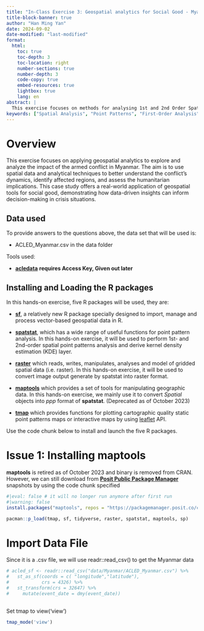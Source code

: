 ```yaml
---
title: "In-Class Exercise 3: Geospatial analytics for Social Good - Myanmar Arm Conflict Case Study"
title-block-banner: true
author: "Han Ming Yan"
date: 2024-09-02
date-modified: "last-modified"
format:
  html:
    toc: true
    toc-depth: 3
    toc-location: right
    number-sections: true
    number-depth: 3
    code-copy: true
    embed-resources: true
    lightbox: true
    lang: en
abstract: |
  This exercise focuses on methods for analysing 1st and 2nd Order Spatial Point Patterns. We will cover techniques and tools necessary for conducting this analysis, with practical examples.
keywords: ["Spatial Analysis", "Point Patterns", "First-Order Analysis", "Second-Order Analysis", "Monte Carlo simulation", "Myanmar", "Myanmar Civil War Crisis"]
---
```


# **Overview**

This exercise focuses on applying geospatial analytics to explore and analyze the impact of the armed conflict in Myanmar. The aim is to use spatial data and analytical techniques to better understand the conflict's dynamics, identify affected regions, and assess the humanitarian implications. This case study offers a real-world application of geospatial tools for social good, demonstrating how data-driven insights can inform decision-making in crisis situations.

## **Data used**

To provide answers to the questions above, the data set that will be used is:

-   ACLED_Myanmar.csv in the data folder

Tools used:

-   [**acledata**](https://acleddata.com/data-export-tool/) **requires Access Key, Given out later**

## **Installing and Loading the R packages**

In this hands-on exercise, five R packages will be used, they are:

-   [**sf**](https://r-spatial.github.io/sf/), a relatively new R package specially designed to import, manage and process vector-based geospatial data in R.

-   [**spatstat**](https://spatstat.org/), which has a wide range of useful functions for point pattern analysis. In this hands-on exercise, it will be used to perform 1st- and 2nd-order spatial point patterns analysis and derive kernel density estimation (KDE) layer.

-   [**raster**](https://cran.r-project.org/web/packages/raster/) which reads, writes, manipulates, analyses and model of gridded spatial data (i.e. raster). In this hands-on exercise, it will be used to convert image output generate by spatstat into raster format.

-   [**maptools**](https://cran.r-project.org/web/packages/maptools/index.html) which provides a set of tools for manipulating geographic data. In this hands-on exercise, we mainly use it to convert *Spatial* objects into *ppp* format of **spatstat**. (Deprecated as of October 2023)

-   [**tmap**](https://cran.r-project.org/web/packages/tmap/index.html) which provides functions for plotting cartographic quality static point patterns maps or interactive maps by using [leaflet](https://leafletjs.com/) API.

Use the code chunk below to install and launch the five R packages.

# Issue 1: Installing maptools

**maptools** is retired as of October 2023 and binary is removed from CRAN. However, we can still download from [**Posit Public Package Manager**](https://packagemanager.posit.co/client/) snapshots by using the code chunk specified

```r
#|eval: false # it will no longer run anymore after first run
#|warning: false
install.packages("maptools", repos = "https://packagemanager.posit.co/cran/2023-10-13")
```

```r
pacman::p_load(tmap, sf, tidyverse, raster, spatstat, maptools, sp)
```

# Import Data File

Since it is a .csv file, we will use readr::read_csv() to get the Myanmar data

```r
# acled_sf <- readr::read_csv("data/Myanmar/ACLED_Myanmar.csv") %>%
#   st_as_sf(coords = c( "longitude","latitude"),
#            crs = 4326) %>%
#   st_transform(crs = 32647) %>%
#     mutate(event_date = dmy(event_date))
  
```

Set tmap to view('view')

```r
tmap_mode('view')
```
